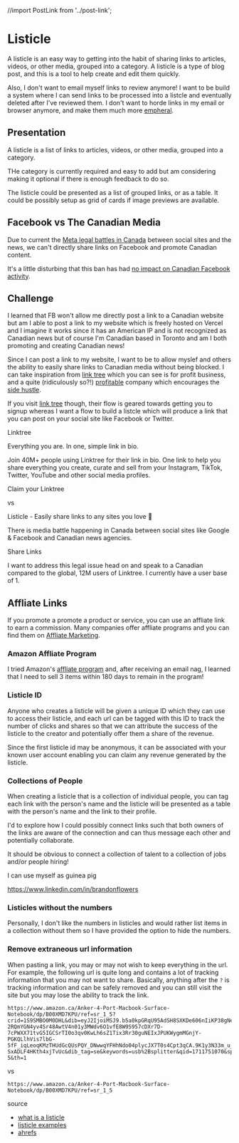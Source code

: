 //import PostLink from '../post-link';

<Meta title="design system/organisms/listicle" />

# Listicle

A listicle is an easy way to getting into the habit of sharing links to articles, videos, or other media, grouped into a category. A listicle is a type of blog post, and this is a tool to help create and edit them quickly.

Also, I don't want to email myself links to review anymore! I want to be build a system where I can send links to be processed into a listcle and eventually deleted after I've reviewed them. I don't want to horde links in my email or browser anymore, and make them much more [empheral](https://tribe.digital/insights/what-is-ephemeral-content).

## Presentation 

A listicle is a list of links to articles, videos, or other media, grouped into a category.

THe category is currently required and easy to add but am considering making it optional if there is enough feedback to do so.

The listicle could be presented as a list of grouped links, or as a table. It could be possibly setup as grid of cards if image previews are available. 

## Facebook vs The Canadian Media 

Due to current the [Meta legal battles in Canada](https://www.cbc.ca/news/politics/online-news-act-meta-facebook-1.6885634) between social sites and the news, we can't directly share links on Facebook and promote Canadian content.

It's a little disturbing that this ban has had [no impact on Canadian Facebook activity](https://www.reuters.com/technology/metas-canada-news-ban-fails-dent-facebook-usage-2023-08-29/). 

## Challenge

I learned that FB won't allow me directly post a link to a Canadian website but am I able to post a link to my website which is freely hosted on Vercel and I imagine it works since it has an American IP and is not recognized as Canadian news but of course I'm Canadian based in Toronto and am I both promoting and creating Canadian news!

Since I can post a link to my website, I want to be to allow myslef and others the ability to easily share links to Canadian media without being blocked. I can take inspiration from [link tree](https://linktr.ee/s/pricing/) which you can see is for profit business, and a quite (ridiculously so?!) [profitable](https://research.contrary.com/reports/linktree) company which encourages the [side hustle](https://linktr.ee/blog/side-hustle-business-success-money-tips/).

If you visit [link tree](https://linktr.ee/) though, their flow is geared towards getting you to signup whereas I want a flow to build a listcle which will produce a link that you can post on your social site like Facebook or Twitter. 

Linktree

Everything you are. In one, simple link in bio.

Join 40M+ people using Linktree for their link in bio. One link to help you share everything you create, curate and sell from your Instagram, TikTok, Twitter, YouTube and other social media profiles.

Claim your Linktree 

vs 

Listicle - Easily share links to any sites you love 💛

There is media battle happening in Canada between social sites like Google & Facebook and Canadian news agencies.

Share Links

I want to address this legal issue head on and speak to a Canadian compared to the global, 12M users of Linktree. I currently have a user base of 1. 

## Affliate Links 

If you promote a promote a product or service, you can use an affliate link to earn a commission. Many companies offer affliate programs and you can find them on [Affliate Marketing](https://www.affiliatemarketing.com/).

### Amazon Affliate Program

I tried Amazon's [affliate program](https://affiliate-program.amazon.com/) and, after receiving an email nag, I learned that I need to sell 3 items within 180 days to remain in the program!

### Listicle ID 

Anyone who creates a listicle will be given a unique ID which they can use to access their listicle, and each url can be tagged with this ID to track the number of clicks and shares so that we can attribute the success of the listicle to the creator and potentially offer them a share of the revenue.

Since the first listicle id may be anonymous, it can be associated with your known user account enabling you can claim any revenue generated by the listicle.

### Collections of People 

When creating a listicle that is a collection of individual people, you can tag each link with the person's name and the listicle will be presented as a table with the person's name and the link to their profile.

I'd to explore how I could possibly connect links such that both owners of the links are aware of the connection and can thus message each other and potentially collaborate. 

It should be obvious to connect a collection of talent to a collection of jobs and/or people hiring! 

I can use myself as guinea pig 

https://www.linkedin.com/in/brandonflowers


### Listicles without the numbers 

Personally, I don't like the numbers in listicles and would rather list items in a collection without them so I have provided the option to hide the numbers.

### Remove extraneous url information

When pasting a link, you may or may not wish to keep everything in the url. For example, the following url is quite long and contains a lot of tracking information that you may not want to share. Basically, anything after the `?` is tracking information and can be safely removed and you can still visit the site but you may lose the ability to track the link.

```
https://www.amazon.ca/Anker-4-Port-Macbook-Surface-Notebook/dp/B00XMD7KPU/ref=sr_1_5?crid=1S9SMBO0M0DHL&dib=eyJ2IjoiMSJ9.b5a0kpGRqU95AdSH8SXKDe606nIiKP38gNeRvatDkLsdsfsVl_0ghRC5q8U30SnRrYS5zWwxJIQawPpjz7g2QhDVjlvVvJpAqRu5Ul88pImpER5YOAL-2RQmYGN4yv4Sr48AwtV4n01y3MWdv6O1vfE8W9S957cDXr7D-7cPWXX71tvG5IGCSrTI0o3qv0KwLh6sZ1Tix3Rr30guNEIxJPUKWygmMGnjY-PGKQLlhVis7lbG-5fF_iqLeoqKMzTHUdGcQUsPQY_DNwwqYFHhNdo04plycJX7T0s4Cpt3qCA.9K1y3N33m_u_5wEW1cvymBWR-SxADLF4HKth4xjTvUc&dib_tag=se&keywords=usb%2Bsplitter&qid=1711751070&sprefix=usb%2Bsplit%2Caps%2C101&sr=8-5&th=1
```

vs 

```
https://www.amazon.ca/Anker-4-Port-Macbook-Surface-Notebook/dp/B00XMD7KPU/ref=sr_1_5
```

<AndorStory />

<Link url="https://www.polygon.com/deals/24097685/andor-4k-blu-ray-physical-media-andor-obi-wan-pre-order-buy-disney-plus">source</Link>


<Canvas>
  <Story name="listicle">
    <ListicleStory />
  </Story>
    <Story name="listicle builder">
    <ListicleBuilderStory />
  </Story>
</Canvas>

- [what is a listicle](https://www.contentpowered.com/blog/what-listicle-examples-tips/)
- [listicle examples](https://shorthand.com/the-craft/listicle-examples/index.html)
- [ahrefs](https://ahrefs.com/)
